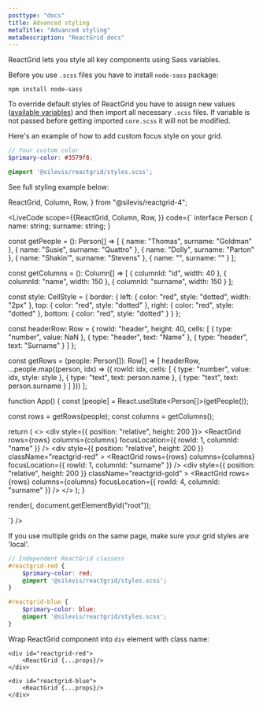 ```yaml
---
posttype: "docs"
title: Advanced styling
metaTitle: "Advanced styling"
metaDescription: "ReactGrid docs"
---
```


ReactGrid lets you style all key components using Sass variables. 

Before you use `.scss` files you have to install `node-sass` package:

```shell
npm install node-sass
```

To override default styles of ReactGrid you have to assign new values 
([available variables](/docs/4.0/6-styling/2-sass-variables/)) and then import all  necessary `.scss` files.
If variable is not passed before getting imported `core.scss` it will not be modified.

Here's an example of how to add custom focus style on your grid.

```scss
// Your custom color
$primary-color: #3579f8;

@import '@silevis/reactgrid/styles.scss';
```

See full styling example below:


  ReactGrid,
  Column,
  Row,
} from "@silevis/reactgrid-4";

<LiveCode
scope={{ReactGrid,
  Column,
  Row,
  }}
code={`
interface Person {
  name: string;
  surname: string;
}

const getPeople = (): Person[] => [
  { name: "Thomas", surname: "Goldman" },
  { name: "Susie", surname: "Quattro" },
  { name: "Dolly", surname: "Parton" },
  { name: "Shakin'", surname: "Stevens" },
  { name: "", surname: "" }
];

const getColumns = (): Column[] => [
  { columnId: "id", width: 40 },
  { columnId: "name", width: 150 },
  { columnId: "surname", width: 150 }
];

const style: CellStyle = {
  border: {
    left: { color: "red", style: "dotted", width: "2px" },
    top: { color: "red", style: "dotted" },
    right: { color: "red", style: "dotted" },
    bottom: { color: "red", style: "dotted" }
  }
};

const headerRow: Row = {
  rowId: "header",
  height: 40,
  cells: [
    { type: "number", value: NaN },
    { type: "header", text: "Name" },
    { type: "header", text: "Surname" }
  ]
};

const getRows = (people: Person[]): Row[] => [
  headerRow,
  ...people.map<Row>((person, idx) => ({
    rowId: idx,
    cells: [
      { type: "number", value: idx, style: style },
      { type: "text", text: person.name },
      { type: "text", text: person.surname }
    ]
  }))
];

function App() {
  const [people] = React.useState<Person[]>(getPeople());

  const rows = getRows(people);
  const columns = getColumns();

  return (
    <>
      <div style={{ position: "relative", height: 200 }}>
        <ReactGrid
          rows={rows}
          columns={columns}
          focusLocation={{ rowId: 1, columnId: "name" }}
        />
      </div>
      <div
        style={{ position: "relative", height: 200 }}
        className="reactgrid-red"
      >
        <ReactGrid
          rows={rows}
          columns={columns}
          focusLocation={{ rowId: 1, columnId: "surname" }}
        />
      </div>
      <div
        style={{ position: "relative", height: 200 }}
        className="reactgrid-gold"
      >
        <ReactGrid
          rows={rows}
          columns={columns}
          focusLocation={{ rowId: 4, columnId: "surname" }}
        />
      </div>
    </>
  );
}

render(<App />, document.getElementById("root"));

`}
/>


If you use multiple grids on the same page, make sure your grid styles are 'local'.

```scss
// Independent ReactGrid classess
#reactgrid-red {
    $primary-color: red;
    @import '@silevis/reactgrid/styles.scss';
}

#reactgrid-blue {
    $primary-color: blue;
    @import '@silevis/reactgrid/styles.scss';
}
```

Wrap ReactGrid component into `div` element with class name:

```tsx
<div id="reactgrid-red">
    <ReactGrid {...props}/>
</div>

<div id="reactgrid-blue">
    <ReactGrid {...props}/>
</div>
```